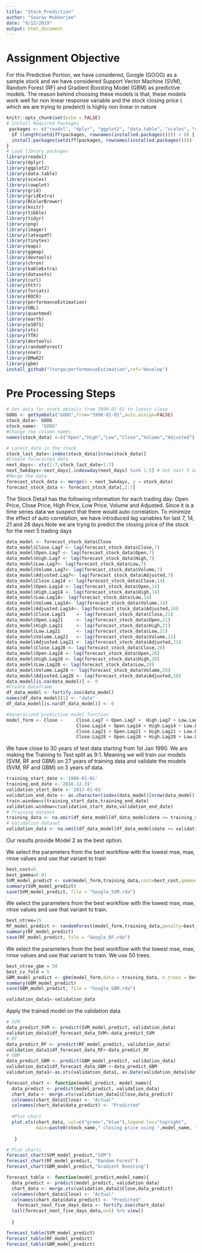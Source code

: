 ```yaml
---
title: "Stock_Prediction"
author: "Saurav Mukherjee"
date: "9/12/2019"
output: html_document
---
```

# Assignment Objective
For this Predictive Portion, we have considered, Google (GOOG) as a sample stock and we have considered Support Vector Machine (SVM), Random Forest (RF) and Gradient Boosting Model (GBM) as predictive models. The reason behind choosing these models is that, these models work well for non linear response variable and the stock closing price ( which we are trying to predeict) is highly non linear in nature
```r
knitr::opts_chunk$set(echo = FALSE)
# Install Required Packages
 packages <- c("readxl", "dplyr", "ggplot2", "data.table", "scales", "cowplot", "grid", "gridExtra", "RColorBrewer", "knitr", "tibble", "tidyr", "png", "imager", "latexpdf", "tinytex", "maps", "ggmap", "devtools", "chron", "kableExtra", "datasets", "curl", "httr", "forcats","ROCR", "performanceEstimation", "UBL", "quantmod", "earth","e1071", "xts", "TTR","devtools","randomForest", "nnet", "DMwR2","gbm")
  if (length(setdiff(packages, rownames(installed.packages()))) > 0) {
  install.packages(setdiff(packages, rownames(installed.packages()))) 
}
# Load library packages
library(readxl)
library(dplyr)
library(ggplot2)
library(data.table)
library(scales)
library(cowplot)
library(grid)
library(gridExtra)
library(RColorBrewer)
library(knitr)
library(tibble)
library(tidyr)
library(png)
library(imager)
library(latexpdf)
library(tinytex)
library(maps)
library(ggmap)
library(devtools)
library(chron)
library(kableExtra)
library(datasets)
library(curl)
library(httr)
library(forcats)
library(ROCR)
library(performanceEstimation)
library(UBL)
library(quantmod)
library(earth)
library(e1071)
library(xts)
library(TTR)
library(devtools)
library(randomForest)
library(nnet)
library(DMwR2)
library(gbm)
install_github("ltorgo/performanceEstimation",ref="develop")
```
# Pre Processing Steps 
```r
# Get data for stock details from 1990-01-01 to latest close
GOOG <- getSymbols("GOOG",from="1990-01-01",auto.assign=FALSE)
stock_data<- GOOG 
stock_name<- "GOOG" 
#Change the column names
names(stock_data) <-c("Open","High","Low","Close","Volume","Adjusted")
```

```r
# Latest date in the stock
stock_last_date<-index(stock_data)[nrow(stock_data)] 
#Create forecasted data
next_days<- xts(1:7,stock_last_date+1:7)
next_5wkdays<-next_days[.indexwday(next_days) %in% 1:5] # Get next 5 days for weekdays 
#Merge the data
forecast_stock_data <- merge(x = next_5wkdays, y = stock_data)
forecast_stock_data <- forecast_stock_data[,2:7]
```
The Stock Detail has the following information for each trading day: Open Price, Close Price, High Price, Low Price, Volume and Adjusted. Since it is a time series data we suspect that there would auto correlation. To minimize the effect of auto correlation, we have introduced lag variables for last 7, 14, 21 and 28 days.Note we are tryng to predict the closing price of the stock for the next 5 trading days 
```r
data_model <- forecast_stock_data$Close
data_model$Close.Lag7 <- lag(forecast_stock_data$Close,7) 
data_model$Open.Lag7 <- lag(forecast_stock_data$Open,7) 
data_model$High.Lag7 <- lag(forecast_stock_data$High,7) 
data_model$Low.Lag7<- lag(forecast_stock_data$Low,7) 
data_model$Volume.Lag7<- lag(forecast_stock_data$Volume,7) 
data_model$Adjusted.Lag7<- lag(forecast_stock_data$Adjusted,7) 
data_model$Close.Lag14 <- lag(forecast_stock_data$Close,14) 
data_model$Open.Lag14 <- lag(forecast_stock_data$Open,14) 
data_model$High.Lag14 <- lag(forecast_stock_data$High,14) 
data_model$Low.Lag14<- lag(forecast_stock_data$Low,14) 
data_model$Volume.Lag14<- lag(forecast_stock_data$Volume,14) 
data_model$Adjusted.Lag14<- lag(forecast_stock_data$Adjusted,14) 
data_model$Close.Lag21    <- lag(forecast_stock_data$Close,21) 
data_model$Open.Lag21     <- lag(forecast_stock_data$Open,21) 
data_model$High.Lag21     <- lag(forecast_stock_data$High,21) 
data_model$Low.Lag21      <- lag(forecast_stock_data$Low,21) 
data_model$Volume.Lag21   <- lag(forecast_stock_data$Volume,21) 
data_model$Adjusted.Lag21 <- lag(forecast_stock_data$Adjusted,21) 
data_model$Close.Lag28 <- lag(forecast_stock_data$Close,28) 
data_model$Open.Lag28 <- lag(forecast_stock_data$Open,28) 
data_model$High.Lag28 <- lag(forecast_stock_data$High,28) 
data_model$Low.Lag28 <- lag(forecast_stock_data$Low,28) 
data_model$Volume.Lag28 <- lag(forecast_stock_data$Volume,28) 
data_model$Adjusted.Lag28 <- lag(forecast_stock_data$Adjusted,28)
data_model[is.na(data_model)] <- 0
#Create dataframe
df_data_model <- fortify.zoo(data_model)
names(df_data_model)[1] <- "date"
df_data_model[is.na(df_data_model)] <- 0
```
```r
#Generalized predictive model function
model_form <- Close ~     Close.Lag7 + Open.Lag7 +  High.Lag7 + Low.Lag7 + Volume.Lag7 + Adjusted.Lag7 + 
                          Close.Lag14 + Open.Lag14 + High.Lag14 + Low.Lag14 + Volume.Lag14 +Adjusted.Lag14 +
                          Close.Lag21 + Open.Lag21 + High.Lag21 + Low.Lag21 + Volume.Lag21 +Adjusted.Lag21 +
                          Close.Lag28 + Open.Lag28 + High.Lag28 + Low.Lag28 + Volume.Lag28 +Adjusted.Lag28 
```
We have close to 30 years of test data starting from 1st Jan 1990. We are making the Training to Test split as 9:1. Meaning we will train our models (SVM, RF and GBM) on 27 years of training data and validate the models (SVM, RF and GBM) on 3 years of data.
```r
training_start_date <-'1990-01-01'
training_end_date <-'2016-12-31'
validation_start_date <-'2017-01-01'
validation_end_date <- as.character(index(data_model)[nrow(data_model)])
train.window=c(training_start_date,training_end_date)
validation.window=c(validation_start_date,validation_end_date)
# Training dataset
training_data <- na.omit(df_data_model[df_data_model$date >= training_start_date & df_data_model$date <= training_end_date,])
# Validation dataset
validation_data <- na.omit(df_data_model[df_data_model$date >= validation_start_date & df_data_model$date <= validation_end_date,])
```
Our results provide Model 2 as the best option.

We select the parameters from the best workflow with the lowest mse, mae, rmse values and use that variant to train
```r
best_cost=5
best_gamma=0.01
SVM_model_predict <- svm(model_form,training_data,cost=best_cost,gamma=best_gamma)
summary(SVM_model_predict)
save(SVM_model_predict, file = "Google_SVM.rda")
```
We select the parameters from the best workflow with the lowest mse, mae, rmse values and use that variant to train.
```r
best_ntree=15
RF_model_predict <- randomForest(model_form,training_data,penalty=best_ntree)
summary(RF_model_predict)
save(RF_model_predict, file = "Google_RF.rda")
```
We select the parameters from the best workflow with the lowest mse, mae, rmse values and use that variant to train. We use 50 trees. 
```r
best_ntree_gbm = 50
best_cv_fold = 5
GBM_model_predict <- gbm(model_form,data = training_data, n.trees = best_ntree_gbm, cv.folds = best_cv_fold  )
summary(GBM_model_predict)
save(GBM_model_predict, file = "Google_GBM.rda")
```

```r
validation_data1<-validation_data
```
Apply the trained model on the validation data 
```r
# SVM
data_predict_SVM <- predict(SVM_model_predict, validation_data)
validation_data1$df_forecast_data_SVM<-data_predict_SVM
# RF 
data_predict_RF <- predict(RF_model_predict, validation_data)
validation_data1$df_forecast_data_RF<-data_predict_RF
# GBM 
data_predict_GBM <- predict(GBM_model_predict, validation_data)
validation_data1$df_forecast_data_GBM <-data_predict_GBM
validation_data1<-as.xts(validation_data1, as.Date(validation_data1$date, format='%Y/%M/%d'))
```

```r
forecast_chart <- function(model_predict, model_name){
  data_predict <- predict(model_predict, validation_data)
  chart_data <- merge.xts(validation_data1$Close,data_predict)
  colnames(chart_data$Close) <- "Actual"
  colnames(chart_data$data_predict) <- "Predicted"
  
  #Plot chart
  plot.xts(chart_data, col=c("green","blue"),legend.loc="topright",
           main=paste0(stock_name," closing price using ",model_name, " model"))
  
   }
```

```r
# Plot charts
forecast_chart(SVM_model_predict,"SVM")
forecast_chart(RF_model_predict, "Random Forest")
forecast_chart(GBM_model_predict,"Gradient Boosting")
```

```r
forecast_table <- function(model_predict,model_name){
  data_predict <- predict(model_predict, validation_data)
  chart_data <- merge.xts(validation_data1$Close,data_predict)
  colnames(chart_data$Close) <- "Actual"
  colnames(chart_data$data_predict) <- "Predicted"
    forecast_next_five_days_data <- fortify.zoo(chart_data)
  tail(forecast_next_five_days_data,n=5) %>% view()
  
  }
```

```r
forecast_table(SVM_model_predict)
forecast_table(RF_model_predict)
forecast_table(GBM_model_predict)
```
